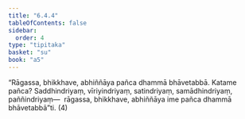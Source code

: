 ```yaml
---
title: "6.4.4"
tableOfContents: false
sidebar:
  order: 4
type: "tipitaka"
basket: "su"
book: "a5"
---
```



<DynamicBreadcrumb />

<Division number="306" book="a5">

<Paragraph number="1409" book="a5">
“Rāgassa, bhikkhave, abhiññāya pañca dhammā bhāvetabbā. Katame pañca? Saddhindriyaṃ, vīriyindriyaṃ, satindriyaṃ, samādhindriyaṃ, paññindriyaṃ—  rāgassa, bhikkhave, abhiññāya ime pañca dhammā bhāvetabbā”ti. (4)
</Paragraph>
</Division>